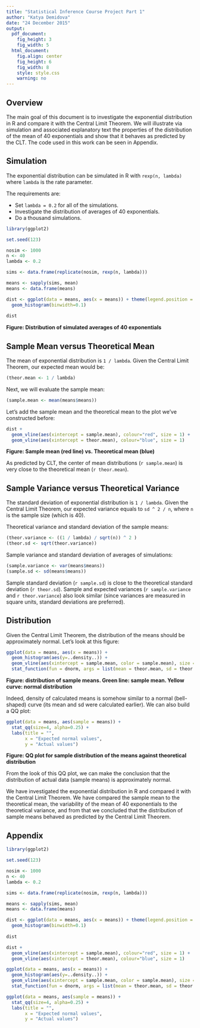 ```yaml
---
title: "Statistical Inference Course Project Part 1"
author: "Katya Demidova"
date: "24 December 2015"
output:
  pdf_document: 
    fig_height: 3
    fig_width: 5
  html_document:
    fig.align: center
    fig_height: 6
    fig_width: 8
    style: style.css
    warning: no
---
```


## Overview

The main goal of this document is to investigate the exponential distribution in R and compare it with the Central Limit Theorem. We will illustrate via simulation and associated explanatory text the properties of the distribution of the mean of 40 exponentials and show that it behaves as predicted by the CLT. The code used in this work can be seen in Appendix.

## Simulation

The exponential distribution can be simulated in R with `rexp(n, lambda)` where `lambda` is the rate parameter. 

The requirements are:

- Set `lambda = 0.2` for all of the simulations.
- Investigate the distribution of averages of 40 exponentials.
- Do a thousand simulations.

```r
library(ggplot2)

set.seed(123)

nosim <- 1000
n <- 40
lambda <- 0.2

sims <- data.frame(replicate(nosim, rexp(n, lambda)))

means <- sapply(sims, mean)
means <- data.frame(means)

dist <- ggplot(data = means, aes(x = means)) + theme(legend.position = "none") +
  geom_histogram(binwidth=0.1)
  
dist
```

**Figure: Distribution of simulated averages of 40 exponentials**

## Sample Mean versus Theoretical Mean

The mean of exponential distribution is `1 / lambda`. Given the Central Limit Theorem, our expected mean would be:

```r
(theor.mean <- 1 / lambda)
```

Next, we will evaluate the sample mean:
```r
(sample.mean <- mean(means$means))
```

Let's add the sample mean and the theoretical mean to the plot we've constructed before:

```r
dist + 
  geom_vline(aes(xintercept = sample.mean), colour="red", size = 1) +
  geom_vline(aes(xintercept = theor.mean), colour="blue", size = 1)
```

**Figure: Sample mean (red line) vs. Theoretical mean (blue)**

As predicted by CLT, the center of mean distributions (`r sample.mean`) is very close to the theoretical mean (`r theor.mean`). 

## Sample Variance versus Theoretical Variance

The standard deviation of exponential distribution is `1 / lambda`. Given the Central Limit Theorem, our expected variance equals to `sd ^ 2 / n`, where `n` is the sample size (which is 40).

Theoretical variance and standard deviation of the sample means:

```r
(theor.variance <- ((1 / lambda) / sqrt(n)) ^ 2 )
(theor.sd <- sqrt(theor.variance))
```

Sample variance and standard deviation of averages of simulations:

```r
(sample.variance <- var(means$means))
(sample.sd <- sd(means$means))
```

Sample standard deviation (`r sample.sd`) is close to the theoretical standard deviation (`r theor.sd`). Sample and expected variances (`r sample.variance` and `r theor.variance`) also look similar (since variances are measured in square units, standard deviations are preferred).

## Distribution

Given the Central Limit Theorem, the distribution of the means should be approximately normal. Let's look at this figure:

```r
ggplot(data = means, aes(x = means)) + 
  geom_histogram(aes(y=..density..)) +
  geom_vline(aes(xintercept = sample.mean, color = sample.mean), size = 2) +
  stat_function(fun = dnorm, args = list(mean = theor.mean, sd = theor.sd), size=2, color = "green") + theme(legend.position = "none")
```

**Figure: distribution of sample means. Green line: sample mean. Yellow curve: normal distribution**

Indeed, density of calculated means is somehow similar to a normal (bell-shaped) curve (its mean and sd were calculated earlier). We can also build a QQ plot:

```r
ggplot(data = means, aes(sample = means)) + 
  stat_qq(size=4, alpha=0.25) + 
  labs(title = "", 
       x = "Expected normal values", 
       y = "Actual values")
```

**Figure: QQ plot for sample distribution of the means against theoretical distribution**

From the look of this QQ plot, we can make the conclusion that the distribution of actual data (sample means) is approximately normal.

We have investigated the exponential distribution in R and compared it with the Central Limit Theorem. We have compared the sample mean to the theoretical mean, the variability of the mean of 40 exponentials to the theoretical variance, and from that we concluded that the distribution of sample means behaved as predicted by the Central Limit Theorem.

## Appendix

```r
library(ggplot2)

set.seed(123)

nosim <- 1000
n <- 40
lambda <- 0.2

sims <- data.frame(replicate(nosim, rexp(n, lambda)))

means <- sapply(sims, mean)
means <- data.frame(means)

dist <- ggplot(data = means, aes(x = means)) + theme(legend.position = "none") +
  geom_histogram(binwidth=0.1)
  
dist
```

```r
dist + 
  geom_vline(aes(xintercept = sample.mean), colour="red", size = 1) +
  geom_vline(aes(xintercept = theor.mean), colour="blue", size = 1)
```

```r
ggplot(data = means, aes(x = means)) + 
  geom_histogram(aes(y=..density..)) +
  geom_vline(aes(xintercept = sample.mean, color = sample.mean), size = 2) +
  stat_function(fun = dnorm, args = list(mean = theor.mean, sd = theor.sd), size=2, color = "green") + theme(legend.position = "none")
```

```r
ggplot(data = means, aes(sample = means)) + 
  stat_qq(size=4, alpha=0.25) + 
  labs(title = "", 
       x = "Expected normal values", 
       y = "Actual values")
```